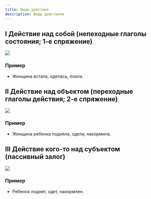 ```yaml
---
title: Виды действия
description: Виды действиям
---
```


## I Действие над собой (непеходные глаголы состояния; 1-е спряжение)

![](/img/chapter-8/schema-1.png)

### Пример

- Женщина встала, оделась, поела.

## II Действие над объектом (переходные глаголы действия; 2-е спряжение)

![](/img/chapter-8/schema-2.png)

### Пример

- Женщина ребенка подняла, одела, накормила.

## III Действие кого-то над субъектом (паcсивный залог)

![](/img/chapter-8/schema-3.png)

### Пример

- Ребенок поднят, одет, накормлен.
